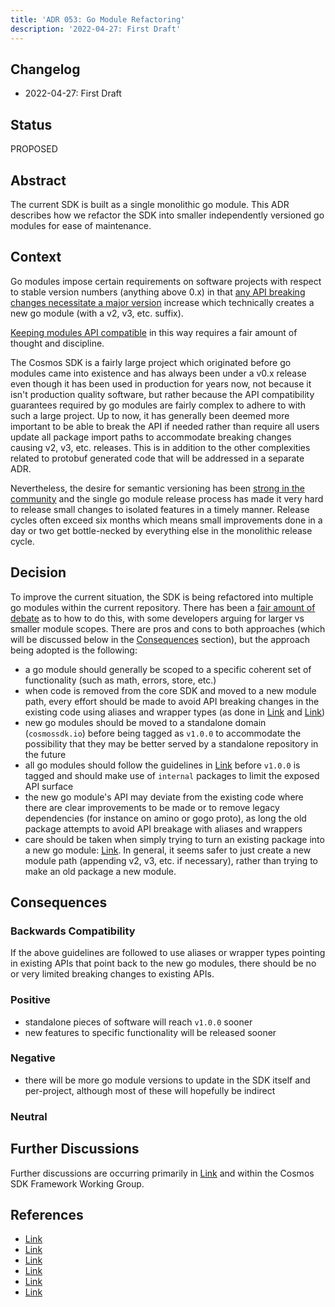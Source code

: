```yaml
---
title: 'ADR 053: Go Module Refactoring'
description: '2022-04-27: First Draft'
---
```

## Changelog

* 2022-04-27: First Draft

## Status

PROPOSED

## Abstract

The current SDK is built as a single monolithic go module. This ADR describes
how we refactor the SDK into smaller independently versioned go modules
for ease of maintenance.

## Context

Go modules impose certain requirements on software projects with respect to
stable version numbers (anything above 0.x) in that [any API breaking changes
necessitate a major version](https://go.dev/doc/modules/release-workflow#breaking)
increase which technically creates a new go module
(with a v2, v3, etc. suffix).

[Keeping modules API compatible](https://go.dev/blog/module-compatibility) in
this way requires a fair amount of thought and discipline.

The Cosmos SDK is a fairly large project which originated before go modules
came into existence and has always been under a v0.x release even though
it has been used in production for years now, not because it isn't production
quality software, but rather because the API compatibility guarantees required
by go modules are fairly complex to adhere to with such a large project.
Up to now, it has generally been deemed more important to be able to break the
API if needed rather than require all users update all package import paths
to accommodate breaking changes causing v2, v3, etc. releases. This is in
addition to the other complexities related to protobuf generated code that will
be addressed in a separate ADR.

Nevertheless, the desire for semantic versioning has been [strong in the
community](https://github.com/cosmos/cosmos-sdk/discussions/10162) and the
single go module release process has made it very hard to
release small changes to isolated features in a timely manner. Release cycles
often exceed six months which means small improvements done in a day or
two get bottle-necked by everything else in the monolithic release cycle.

## Decision

To improve the current situation, the SDK is being refactored into multiple
go modules within the current repository. There has been a [fair amount of
debate](https://github.com/cosmos/cosmos-sdk/discussions/10582#discussioncomment-1813377)
as to how to do this, with some developers arguing for larger vs smaller
module scopes. There are pros and cons to both approaches (which will be
discussed below in the [Consequences](#consequences) section), but the
approach being adopted is the following:

* a go module should generally be scoped to a specific coherent set of
  functionality (such as math, errors, store, etc.)
* when code is removed from the core SDK and moved to a new module path, every
  effort should be made to avoid API breaking changes in the existing code using
  aliases and wrapper types (as done in [Link](https://github.com/cosmos/cosmos-sdk/pull/10779)
  and [Link](https://github.com/cosmos/cosmos-sdk/pull/11788))
* new go modules should be moved to a standalone domain (`cosmossdk.io`) before
  being tagged as `v1.0.0` to accommodate the possibility that they may be
  better served by a standalone repository in the future
* all go modules should follow the guidelines in [Link](https://go.dev/blog/module-compatibility)
  before `v1.0.0` is tagged and should make use of `internal` packages to limit
  the exposed API surface
* the new go module's API may deviate from the existing code where there are
  clear improvements to be made or to remove legacy dependencies (for instance on
  amino or gogo proto), as long the old package attempts
  to avoid API breakage with aliases and wrappers
* care should be taken when simply trying to turn an existing package into a
  new go module: [Link](https://github.com/golang/go/wiki/Modules#is-it-possible-to-add-a-module-to-a-multi-module-repository).
  In general, it seems safer to just create a new module path (appending v2, v3, etc.
  if necessary), rather than trying to make an old package a new module.

## Consequences

### Backwards Compatibility

If the above guidelines are followed to use aliases or wrapper types pointing
in existing APIs that point back to the new go modules, there should be no or
very limited breaking changes to existing APIs.

### Positive

* standalone pieces of software will reach `v1.0.0` sooner
* new features to specific functionality will be released sooner

### Negative

* there will be more go module versions to update in the SDK itself and
  per-project, although most of these will hopefully be indirect

### Neutral

## Further Discussions

Further discussions are occurring primarily in
[Link](https://github.com/cosmos/cosmos-sdk/discussions/10582) and within
the Cosmos SDK Framework Working Group.

## References

* [Link](https://go.dev/doc/modules/release-workflow)
* [Link](https://go.dev/blog/module-compatibility)
* [Link](https://github.com/cosmos/cosmos-sdk/discussions/10162)
* [Link](https://github.com/cosmos/cosmos-sdk/discussions/10582)
* [Link](https://github.com/cosmos/cosmos-sdk/pull/10779)
* [Link](https://github.com/cosmos/cosmos-sdk/pull/11788)
